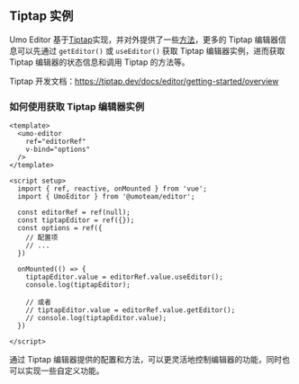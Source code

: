 ## Tiptap 实例

Umo Editor 基于[Tiptap](https://tiptap.dev/)实现，并对外提供了一些[方法](./methods)，更多的 Tiptap 编辑器信息可以先通过 `getEditor()` 或 `useEditor()` 获取 Tiptap 编辑器实例，进而获取 Tiptap 编辑器的状态信息和调用 Tiptap 的方法等。

Tiptap 开发文档：https://tiptap.dev/docs/editor/getting-started/overview

### 如何使用获取 Tiptap 编辑器实例

```vue
<template>
  <umo-editor
    ref="editorRef"
    v-bind="options"
  />
</template>
 
<script setup>
  import { ref, reactive, onMounted } from 'vue';
  import { UmoEditor } from '@umoteam/editor';

  const editorRef = ref(null);
  const tiptapEditor = ref({});
  const options = ref({
    // 配置项
    // ...
  })

  onMounted(() => {
    tiptapEditor.value = editorRef.value.useEditor();
    console.log(tiptapEditor);

    // 或者
    // tiptapEditor.value = editorRef.value.getEditor();
    // console.log(tiptapEditor.value);
  })

</script>
```

通过 Tiptap 编辑器提供的配置和方法，可以更灵活地控制编辑器的功能，同时也可以实现一些自定义功能。